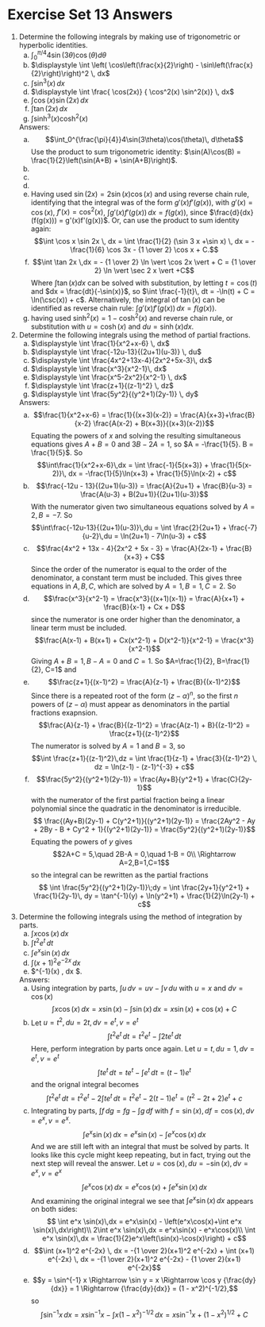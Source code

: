 # Exercise Set 13 Answers {.unlisted .unnumbered}

1. Determine the following integrals by making use of trigonometric or hyperbolic identities.
    a. $\displaystyle \int_0^{\pi/4}4\sin(3\theta)\cos(\theta)d\theta$
    a. $\displaystyle \int \left( \cos\left(\frac{x}{2}\right) - \sin\left(\frac{x}{2}\right)\right)^2 \, dx$
    a. $\displaystyle \int \sin^3(x)\, dx$
    a. $\displaystyle \int \frac{ \cos(2x)} { \cos^2(x) \sin^2(x)} \, dx$
    a. $\displaystyle \int \cos(x) \sin(2x) \, dx$
    a. $\displaystyle \int \tan(2x) \,dx$
    a. $\displaystyle \int \sinh^3(x) \cosh^2(x)$

    Answers:
    a. $$\int_0^{\frac{\pi}{4}}4\sin(3\theta)\cos(\theta)\, d\theta$$
    Use the product to sum trigonometric identity: $\sin(A)\cos(B) = \frac{1}{2}\left(\sin(A+B) + \sin(A+B)\right)$.
    \begin{align*}
    2\int_0^{\frac{\pi}{4}}\sin(4\theta) + \sin(2\theta)\, d\theta &= 2\left[\frac{-\cos(4\theta)}{4} + \frac{-\cos(2\theta)}{2}\right]_0^{\frac{\pi}{4}}\\
    & = 2\left(\frac{1}{4} - 0 + \frac{1}{4}+\frac{1}{2}\right)\\
    & = 2
    \end{align*}
    a. \begin{align*}
    \int \left( \cos \frac{x}{2} - \sin \frac{x}{2}\right)^2 \, dx &=  \int \left(\cos^2 \frac{x}{2}+\sin^2 \frac{x}{2}- \sin x \right) \, dx\\
    &= \int \left(1 - \sin x \right) \, dx\\
    &=  x+\cos x+ C
    \end{align*}
    a. \begin{align*}
    \int \sin^3 x \, dx &= \int \sin x (1 - \cos^2 x) \, dx\\
    & =  -\cos x + \frac{1}{3} \cos^3 x + C
    \end{align*}
    a. \begin{align*}
    \int \frac{ \cos 2x} { \cos^2 x \sin^2 x} \, dx&= \int \frac{\cos^2x - \sin^2 x} { \cos^2 x \sin^2 x} \, dx\\
    &=\int \left( \frac{1} { \sin^2 x } - \frac{1} { \cos^2 x} \right) \, dx\\
    &= -\cot x -\tan x+C
    \end{align*}
    a. \begin{align*}
    \int \cos x \sin 2x \, dx = \int 2 \sin x \cos^2 x  \, dx = -{2 \over 3} \cos^3 x + C
    \end{align*}
    Having used $\sin(2x) = 2\sin(x)\cos(x)$ and using reverse chain rule, identifying that the integral was of the form $g'(x)f'(g(x))$, with $g'(x) = \cos(x)$, $f'(x) = \cos^2(x)$, $\int g'(x)f'(g(x))\, dx = f(g(x))$, since $\frac{d}{dx} (f(g(x))) = g'(x)f'(g(x))$.
    Or, can use the product to sum identity again:
    $$\int \cos x \sin 2x \, dx = \int \frac{1}{2} (\sin 3 x +\sin x) \, dx = - \frac{1}{6} \cos 3x - {1 \over 2} \cos x + C.$$
    a. $$\int \tan 2x \,dx =  - {1  \over 2} \ln \vert \cos 2x \vert  + C = {1 \over 2} \ln \vert \sec 2 x \vert +C$$
    Where $\int\tan(x)dx$ can be solved with substitution, by letting $t =\cos(t)$ and $dx = \frac{dt}{-\sin(x)}$, so $\int \frac{-1}{t}\, dt = -\ln(t) + C = \ln(\csc(x)) + c$. Alternatively, the integral of $\tan(x)$ can be identified as reverse chain rule: $\int g'(x)f'(g(x))\,dx = f(g(x))$.
    a. \begin{align*}
    \int \sinh^3 x \cosh^2 x \, dx &= \int \sinh x (\cosh^2 x - 1) \cosh^2 x \, dx\\
    &= - {1 \over 3} \cosh^3 x +{1 \over 5} \cosh^5 x +C
    \end{align*}
    having used $\sinh^2(x) = 1 - \cosh^2(x)$ and reverse chain rule, or substitution with $u = \cosh(x)$ and $du = \sinh(x)dx$.
    
1. Determine the following integrals using the method of partial fractions.
    a. $\displaystyle \int \frac{1}{x^2+x-6} \, dx$
    a. $\displaystyle \int \frac{-12u-13}{(2u+1)(u-3)} \, du$
    a. $\displaystyle \int \frac{4x^2+13x-4}{2x^2+5x-3}\, dx$
    a. $\displaystyle \int \frac{x^3}{x^2-1}\, dx$
    a. $\displaystyle \int \frac{x^5-2x^2}{x^2-1} \, dx$
    a. $\displaystyle \int \frac{z+1}{(z-1)^2} \, dz$
    a. $\displaystyle \int \frac{5y^2}{(y^2+1)(2y-1)} \, dy$

    Answers:
    a. $$\frac{1}{x^2+x-6} = \frac{1}{(x+3)(x-2)} = \frac{A}{x+3}+\frac{B}{x-2} \frac{A(x-2) + B(x+3)}{(x+3)(x-2)}$$
    Equating the powers of $x$ and solving the resulting simultaneous equations gives $A + B = 0$ and $3B-2A = 1$, so $A = -\frac{1}{5}. B = \frac{1}{5}$. So
    $$\int\frac{1}{x^2+x-6}\,dx = \int \frac{-1}{5(x+3)} + \frac{1}{5(x-2)}\, dx = -\frac{1}{5}\ln(x+3) + \frac{1}{5}\ln(x-2) + c$$
    a. $$\frac{-12u - 13}{(2u+1)(u-3)} = \frac{A}{2u+1} + \frac{B}{u-3} = \frac{A(u-3) + B(2u+1)}{(2u+1)(u-3)}$$
    With the numerator given two simultaneous equations solved by $A=2,B=-7$. So
    $$\int\frac{-12u-13}{(2u+1)(u-3)}\,du = \int \frac{2}{2u+1} + \frac{-7}{u-2}\,du = \ln(2u+1) - 7\ln(u-3) + c$$
    a. $$\frac{4x^2 + 13x - 4}{2x^2 + 5x - 3} = \frac{A}{2x-1} + \frac{B}{x+3} + C$$
    Since the order of the numerator is equal to the order of the denominator, a constant term must be included. This gives three equations in $A,B,C$, which are solved by $A=1,B=1,C=2$. So
    \begin{align*}
    \int\frac{4x^2 + 13x - 4}{2x^2 + 5x - 3}\, dx &= \int \frac{1}{2x-2} + \frac{1}{x+3} + 2 \, dx\\
    &= \frac{1}{2}\ln(2x-1) + \ln(x+3) + 2x + c
    \end{align*}
    a. $$\frac{x^3}{x^2-1} = \frac{x^3}{(x+1)(x-1)} = \frac{A}{x+1} + \frac{B}{x-1} + Cx + D$$
    since the numerator is one order higher than the denominator, a linear term must be included.
    $$\frac{A(x-1) + B(x+1) + Cx(x^2-1) + D(x^2-1)}{x^2-1} = \frac{x^3}{x^2-1}$$
    Giving $A+B=1, B-A = 0$ and $C=1$. So $A=\frac{1}{2}, B=\frac{1}{2}, C=1$ and
    \begin{align*}
    \int\frac{x^3}{x^2-1}\, dx &= \int \frac{1}{2(x+1)} + \frac{1}{2(x-1)} + 1\, dx\\
    &= \frac{1}{2}\ln(x+1) + \frac{1}{2}\ln(x-1) + x + c\\
    &= \frac{1}{2}\ln(x^2-1) + x + c = \ln((x^2-1)^{\frac{1}{2}}) + x + c
    \end{align*}
    a. $$\frac{z+1}{(x-1)^2} = \frac{A}{z-1} + \frac{B}{(x-1)^2}$$
    Since there is a repeated root of the form $(z-\alpha)^n$, so the first $n$ powers of $(z-\alpha)$ must appear as denominators in the partial fractions exapnsion.
    $$\frac{A}{z-1} + \frac{B}{(z-1)^2} = \frac{A(z-1) + B}{(z-1)^2} = \frac{z+1}{(z-1)^2}$$
    The numerator is solved by $A=1$ and $B=3$, so
    $$\int \frac{z+1}{(z-1)^2}\,dz = \int \frac{1}{z-1} + \frac{3}{(z-1)^2} \, dz = \ln(z-1) - (z-1)^{-3} + c$$
    a. $$\frac{5y^2}{(y^2+1)(2y-1)} = \frac{Ay+B}{y^2+1} + \frac{C}{2y-1}$$
    with the numerator of the first partial fraction being a linear polynomial since the quadratic in the denominator is irreducible.
    $$
    \frac{(Ay+B)(2y-1) + C(y^2+1)}{(y^2+1)(2y-1)} = \frac{2Ay^2 - Ay + 2By - B + Cy^2 + 1}{(y^2+1)(2y-1)} = \frac{5y^2}{(y^2+1)(2y-1)}$$
    Equating the powers of $y$ gives
    $$2A+C = 5,\quad 2B-A = 0,\quad 1-B = 0\\
    \Rightarrow A=2,B=1,C=1$$
    so the integral can be rewritten as the partial fractions
    $$
    \int \frac{5y^2}{(y^2+1)(2y-1)}\;dy = \int \frac{2y+1}{y^2+1} + \frac{1}{2y-1}\, dy = \tan^{-1}(y) + \ln(y^2+1) + \frac{1}{2}\ln(2y-1) + c$$
    
    
    
    
1. Determine the following integrals using the method of integration by parts.
    a. $\displaystyle \int x \cos(x) \,dx$
    a. $\displaystyle \int t^2 e^{t} \, dt$
    a. $\displaystyle \int e^{x}\sin(x) \, dx$
    a. $\displaystyle \int (x+1)^2 e^{-2x} \, dx$
    a. $\displaystyle \int \sin^{-1}(x) \, dx $.
    
    Answers:
    a. Using integration by parts, $\int u\,dv = uv - \int v\,du$ with $u=x$ and $dv = \cos(x)$
    $$\int x \cos (x) \, dx = x \sin (x) - \int \sin (x) \, dx = x \sin (x) + \cos (x) + C $$
    a. Let $u = t^2, du = 2t, dv = e^t, v = e^t$
    $$\int t^2 e^t \,dt = t^2e^t - \int 2te^t \,dt$$
    Here, perform integration by parts once again. Let $u=t, du = 1, dv = e^t, v = e^t$
    $$\int te^t \,dt = te^t - \int e^t \,dt = (t-1)e^t$$
    and the orignal integral becomes
    $$\int t^2 e^t\,dt = t^2 e^t - 2\int te^t\,dt = t^2 e^t - 2(t-1)e^t = (t^2 -2t + 2)e^t + c$$
    a. Integrating by parts, $\int f\,dg = fg - \int g\,df$ with $f = \sin(x),df = \cos(x), dv = e^x, v = e^x$.
    $$
    \int e^x \sin(x)\,dx = e^x \sin(x) - \int e^x \cos(x)\,dx$$
    And we are still left with an integral that must be solved by parts. It looks like this cycle might keep repeating, but in fact, trying out the next step will reveal the answer. Let $u= \cos(x),du=-\sin(x), dv=e^x,v=e^x$
    $$\int e^x \cos(x) \,dx = e^x \cos(x) + \int e^x \sin(x)\,dx$$
    And examining the original integral we see that $\int e^x \sin(x)\,dx$ appears on both sides:
    $$
    \int e^x \sin(x)\,dx = e^x\sin(x) - \left(e^x\cos(x)+\int e^x \sin(x)\,dx\right)\\
    2\int e^x \sin(x)\,dx = e^x\sin(x) - e^x\cos(x)\\
    \int e^x \sin(x)\,dx = \frac{1}{2}e^x\left(\sin(x)-\cos(x)\right) + c$$
    a. $$\int (x+1)^2 e^{-2x} \, dx = -{1 \over 2}(x+1)^2 e^{-2x} + \int (x+1) e^{-2x} \, dx = -{1 \over 2}(x+1)^2 e^{-2x} - {1 \over 2}(x+1) e^{-2x}$$
    a. $$y = \sin^{-1} x \Rightarrow \sin y = x \Rightarrow  \cos y {\frac{dy}{dx}} = 1 \Rightarrow {\frac{dy}{dx}} =  (1 - x^2)^{-1/2},$$
    so
    $$\int \sin^{-1} x \, dx = x \sin^{-1} x - \int x (1-x^2)^{-1/2} \, dx = x \sin^{-1} x + (1 - x^2)^{1/2} + C $$
